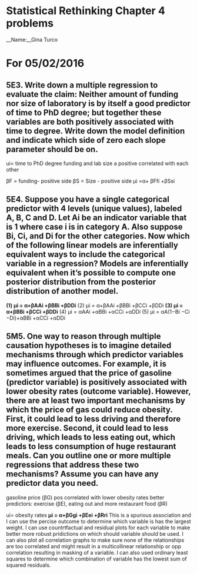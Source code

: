 # Statistical Rethinking Chapter 4 problems

__Name:__Gina Turco


# For 05/02/2016

## 5E3. Write down a multiple regression to evaluate the claim: Neither amount of funding nor size of laboratory is by itself a good predictor of time to PhD degree; but together these variables are both positively associated with time to degree. Write down the model definition and indicate which side of zero each slope parameter should be on.

ui= time to PhD degree
funding and lab size a positive correlated with each other

βF = funding- positive side
βS = Size - positive side
μi =α+ βFfi +βSsi

## 5E4. Suppose you have a single categorical predictor with 4 levels (unique values), labeled A, B, C and D. Let Ai be an indicator variable that is 1 where case i is in category A. Also suppose Bi, Ci, and Di for the other categories. Now which of the following linear models are inferentially equivalent ways to include the categorical variable in a regression? Models are inferentially equivalent when it’s possible to compute one posterior distribution from the posterior distribution of another model.

**(1) μi = α+βAAi +βBBi +βDDi**
(2) μi = α+βAAi +βBBi +βCCi +βDDi
**(3) μi = α+βBBi +βCCi +βDDi**
(4) μi = αAAi +αBBi +αCCi +αDDi
(5) μi = αA(1−Bi −Ci −Di)+αBBi +αCCi +αDDi


## 5M5. One way to reason through multiple causation hypotheses is to imagine detailed mechanisms through which predictor variables may influence outcomes. For example, it is sometimes argued that the price of gasoline (predictor variable) is positively associated with lower obesity rates (outcome variable). However, there are at least two important mechanisms by which the price of gas could reduce obesity. First, it could lead to less driving and therefore more exercise. Second, it could lead to less driving, which leads to less eating out, which leads to less consumption of huge restaurant meals. Can you outline one or more multiple regressions that address these two mechanisms? Assume you can have any predictor data you need.

gasoline price (βG) pos correlated with lower obesity rates 
better predictors: exercise (βE), eating out and more restaurant food (βR)

ui= obesity rates
**μi = α+βGgi +βEei +βRri**
This is a spurious association and I can use the  percise outcome to determine which variable is has the largest weight. I can use countrtfactual and residual plots for each variable to make better more robust pridictions on which should variable should be used. I can also plot all correlation graphs to make sure none of the relationships are too correlated and might result in a multicollinear relationship or opp correlation resulting in masking of a variable. I can also used ordinary least squares to determine which combination of variable has the lowest sum of squared residuals. 
